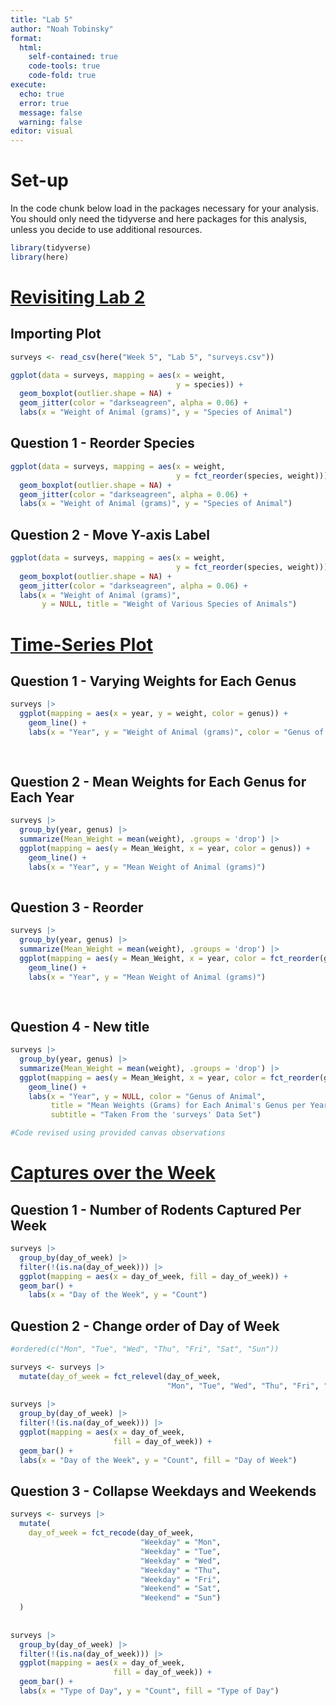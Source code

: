 ```yaml
---
title: "Lab 5"
author: "Noah Tobinsky"
format: 
  html:
    self-contained: true
    code-tools: true
    code-fold: true
execute: 
  echo: true
  error: true
  message: false
  warning: false
editor: visual
---
```


# Set-up

In the code chunk below load in the packages necessary for your analysis. You should only need the tidyverse and here packages for this analysis, unless you decide to use additional resources.

```r
library(tidyverse)
library(here)
```

# [Revisiting Lab 2]{.underline}

## Importing Plot

```r
surveys <- read_csv(here("Week 5", "Lab 5", "surveys.csv"))

ggplot(data = surveys, mapping = aes(x = weight, 
                                     y = species)) +
  geom_boxplot(outlier.shape = NA) +
  geom_jitter(color = "darkseagreen", alpha = 0.06) + 
  labs(x = "Weight of Animal (grams)", y = "Species of Animal")
```

## Question 1 - Reorder Species

```r
ggplot(data = surveys, mapping = aes(x = weight, 
                                     y = fct_reorder(species, weight))) +
  geom_boxplot(outlier.shape = NA) +
  geom_jitter(color = "darkseagreen", alpha = 0.06) + 
  labs(x = "Weight of Animal (grams)", y = "Species of Animal")
```

## Question 2 - Move Y-axis Label

```r
ggplot(data = surveys, mapping = aes(x = weight, 
                                     y = fct_reorder(species, weight))) +
  geom_boxplot(outlier.shape = NA) +
  geom_jitter(color = "darkseagreen", alpha = 0.06) + 
  labs(x = "Weight of Animal (grams)",
       y = NULL, title = "Weight of Various Species of Animals")

```

# [Time-Series Plot]{.underline}

## Question 1 - Varying Weights for Each Genus

```r

surveys |>
  ggplot(mapping = aes(x = year, y = weight, color = genus)) +
    geom_line() + 
    labs(x = "Year", y = "Weight of Animal (grams)", color = "Genus of Animal")
  
  
```

## Question 2 - Mean Weights for Each Genus for Each Year

```r
surveys |>
  group_by(year, genus) |>
  summarize(Mean_Weight = mean(weight), .groups = 'drop') |>
  ggplot(mapping = aes(y = Mean_Weight, x = year, color = genus)) +
    geom_line() +
    labs(x = "Year", y = "Mean Weight of Animal (grams)")
    


```

## Question 3 - Reorder

```r
surveys |>
  group_by(year, genus) |>
  summarize(Mean_Weight = mean(weight), .groups = 'drop') |>
  ggplot(mapping = aes(y = Mean_Weight, x = year, color = fct_reorder(genus, -Mean_Weight))) +
    geom_line() +
    labs(x = "Year", y = "Mean Weight of Animal (grams)")
  
    

```

## Question 4 - New title

```r
surveys |>
  group_by(year, genus) |>
  summarize(Mean_Weight = mean(weight), .groups = 'drop') |>
  ggplot(mapping = aes(y = Mean_Weight, x = year, color = fct_reorder(genus, -Mean_Weight))) +
    geom_line() +
    labs(x = "Year", y = NULL, color = "Genus of Animal",
         title = "Mean Weights (Grams) for Each Animal's Genus per Year ", 
         subtitle = "Taken From the 'surveys' Data Set")

#Code revised using provided canvas observations
```

# [Captures over the Week]{.underline}

## Question 1 - Number of Rodents Captured Per Week

```r
surveys |>
  group_by(day_of_week) |>
  filter(!(is.na(day_of_week))) |>
  ggplot(mapping = aes(x = day_of_week, fill = day_of_week)) + 
  geom_bar() + 
    labs(x = "Day of the Week", y = "Count") 


```

## Question 2 - Change order of Day of Week

```r
#ordered(c("Mon", "Tue", "Wed", "Thu", "Fri", "Sat", "Sun"))

surveys <- surveys |> 
  mutate(day_of_week = fct_relevel(day_of_week,
                                   "Mon", "Tue", "Wed", "Thu", "Fri", "Sat", "Sun"))
  
surveys |>
  group_by(day_of_week) |>
  filter(!(is.na(day_of_week))) |>
  ggplot(mapping = aes(x = day_of_week,
                       fill = day_of_week)) + 
  geom_bar() + 
  labs(x = "Day of the Week", y = "Count", fill = "Day of Week") 
```

## Question 3 - Collapse Weekdays and Weekends

```r

surveys <- surveys |>
  mutate(
    day_of_week = fct_recode(day_of_week, 
                             "Weekday" = "Mon",
                             "Weekday" = "Tue",
                             "Weekday" = "Wed",
                             "Weekday" = "Thu",
                             "Weekday" = "Fri",
                             "Weekend" = "Sat",
                             "Weekend" = "Sun")
  )
  
  
surveys |>
  group_by(day_of_week) |>
  filter(!(is.na(day_of_week))) |>
  ggplot(mapping = aes(x = day_of_week,
                       fill = day_of_week)) + 
  geom_bar() + 
  labs(x = "Type of Day", y = "Count", fill = "Type of Day") 

```
